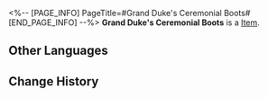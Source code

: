 <%-- [PAGE_INFO]
PageTitle=#Grand Duke's Ceremonial Boots#
[END_PAGE_INFO] --%>
{{Item Infobox
|id          = 61154
|image       = Item Grand Duke's Ceremonial Boots.png
|type        = 
|invCategory = Relics
|rarity      = 5
|effect      = 
|description = A pair of classic and comfortable boots in pristine condition, with a sleek design and flattering style.
|source1     = [[Cavern of Corrosion: Fyxestroll Garden]]
}}
'''Grand Duke's Ceremonial Boots''' is a [[Item]].

==Other Languages==
{{Other Languages
|en   = Grand Duke's Ceremonial Boots
|zhs  = 大公的绅雅礼靴
|zht  = 大公的紳雅禮靴
|ja   = 大公の優雅なブーツ
|ko   = 대공의 우아한 예복 장화
|es   = Botas elegantes del gran duque
|fr   = Bottes cérémoniales du grand duc
|ru   = Изящные сапоги герцога
|th   = Grand Duke's Ceremonial Boots
|vi   = Giày Bốt Thanh Lịch Đại Công Tước
|de   = Elegante Feststiefel des Erzherzogs
|id   = Grand Duke's Ceremonial Boots
|pt   = Botas Cerimoniais do Grão-Duque
}}

==Change History==
{{Change History|2.0}}